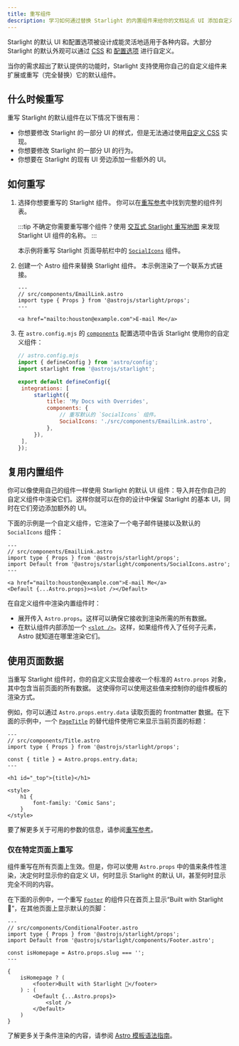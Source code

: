 ```yaml
---
title: 重写组件
description: 学习如何通过替换 Starlight 的内置组件来给你的文档站点 UI 添加自定义元素。
---
```



Starlight 的默认 UI 和配置选项被设计成能灵活地适用于各种内容。大部分 Starlight 的默认外观可以通过 [CSS](/zh-cn/guides/css-and-tailwind/) 和 [配置选项](/zh-cn/guides/customization/) 进行自定义。

当你的需求超出了默认提供的功能时，Starlight 支持使用你自己的自定义组件来扩展或重写（完全替换）它的默认组件。

## 什么时候重写

重写 Starlight 的默认组件在以下情况下很有用：

- 你想要修改 Starlight 的一部分 UI 的样式，但是无法通过使用[自定义 CSS](/zh-cn/guides/css-and-tailwind/) 实现。
- 你想要修改 Starlight 的一部分 UI 的行为。
- 你想要在 Starlight 的现有 UI 旁边添加一些额外的 UI。

## 如何重写

<Steps>

1. 选择你想要重写的 Starlight 组件。
   你可以在[重写参考](/zh-cn/reference/overrides/)中找到完整的组件列表。

	 :::tip
	 不确定你需要重写哪个组件？使用 [交互式 Starlight 重写地图](https://starlight-overrides-map.netlify.app/) 来发现 Starlight UI 组件的名称。
	 :::

   本示例将重写 Starlight 页面导航栏中的 [`SocialIcons`](/zh-cn/reference/overrides/#socialicons) 组件。

2. 创建一个 Astro 组件来替换 Starlight 组件。
   本示例渲染了一个联系方式链接。

   ```astro
   ---
   // src/components/EmailLink.astro
   import type { Props } from '@astrojs/starlight/props';
   ---

   <a href="mailto:houston@example.com">E-mail Me</a>
   ```

3. 在 `astro.config.mjs` 的 [`components`](/zh-cn/reference/configuration/#components) 配置选项中告诉 Starlight 使用你的自定义组件：

   ```js {9-12}
   // astro.config.mjs
   import { defineConfig } from 'astro/config';
   import starlight from '@astrojs/starlight';

   export default defineConfig({
   	integrations: [
   		starlight({
   			title: 'My Docs with Overrides',
   			components: {
   				// 重写默认的 `SocialIcons` 组件。
   				SocialIcons: './src/components/EmailLink.astro',
   			},
   		}),
   	],
   });
   ```

</Steps>

## 复用内置组件

你可以像使用自己的组件一样使用 Starlight 的默认 UI 组件：导入并在你自己的自定义组件中渲染它们。这样你就可以在你的设计中保留 Starlight 的基本 UI，同时在它们旁边添加额外的 UI。

下面的示例是一个自定义组件，它渲染了一个电子邮件链接以及默认的 `SocialIcons` 组件：

```astro {4,8}
---
// src/components/EmailLink.astro
import type { Props } from '@astrojs/starlight/props';
import Default from '@astrojs/starlight/components/SocialIcons.astro';
---

<a href="mailto:houston@example.com">E-mail Me</a>
<Default {...Astro.props}><slot /></Default>
```

在自定义组件中渲染内置组件时：

- 展开传入 `Astro.props`。这样可以确保它接收到渲染所需的所有数据。
- 在默认组件内部添加一个 [`<slot />`](https://docs.astro.build/zh-cn/core-concepts/astro-components/#插槽)。这样，如果组件传入了任何子元素，Astro 就知道在哪里渲染它们。

## 使用页面数据

当重写 Starlight 组件时，你的自定义实现会接收一个标准的 `Astro.props` 对象，其中包含当前页面的所有数据。
这使得你可以使用这些值来控制你的组件模板的渲染方式。

例如，你可以通过 `Astro.props.entry.data` 读取页面的 frontmatter 数据。在下面的示例中，一个 [`PageTitle`](/zh-cn/reference/overrides/#pagetitle) 的替代组件使用它来显示当前页面的标题：

```astro {5} "{title}"
---
// src/components/Title.astro
import type { Props } from '@astrojs/starlight/props';

const { title } = Astro.props.entry.data;
---

<h1 id="_top">{title}</h1>

<style>
	h1 {
		font-family: 'Comic Sans';
	}
</style>
```

要了解更多关于可用的参数的信息，请参阅[重写参考](/zh-cn/reference/overrides/#组件参数)。

### 仅在特定页面上重写

组件重写在所有页面上生效。但是，你可以使用 `Astro.props` 中的值来条件性渲染，决定何时显示你的自定义 UI，何时显示 Starlight 的默认 UI，甚至何时显示完全不同的内容。

在下面的示例中，一个重写 [`Footer`](/zh-cn/reference/overrides/#footer) 的组件只在首页上显示“Built with Starlight 🌟”，在其他页面上显示默认的页脚：

```astro
---
// src/components/ConditionalFooter.astro
import type { Props } from '@astrojs/starlight/props';
import Default from '@astrojs/starlight/components/Footer.astro';

const isHomepage = Astro.props.slug === '';
---

{
	isHomepage ? (
		<footer>Built with Starlight 🌟</footer>
	) : (
		<Default {...Astro.props}>
			<slot />
		</Default>
	)
}
```

了解更多关于条件渲染的内容，请参阅 [Astro 模板语法指南](https://docs.astro.build/zh-cn/core-concepts/astro-syntax/#动态-html)。
